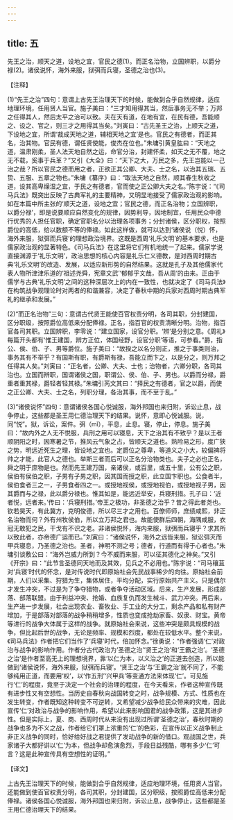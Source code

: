 ```yaml
---
---
---
```

title: 五
---



先王之治，顺天之道，设地之宜，官民之德(1)。而正名治物，立国辨职，以爵分禄(2)。诸侯说怀，海外来服，狱弭而兵寝，圣德之治也(3)。

【注释】

(1)“先王之治”四句：意谓上古先王治理天下的时候，能做到合乎自然规律，适应地理环境，任用贤人当官。施子美曰：“三才知用得其当，然后事务无不举；万邦之任得其人，然后太平之治可以致。夫在天有道，在地有宜，在民有德，吾能顺之、设之、官之，则三才之用得其当矣。”刘寅曰：“古先圣王之治，上顺天之道，下设地之宜，所谓‘裁成天地之道，辅相天地之宜’是也。官民之有德者，而正其名，治其物。官民有德，谓任贤使能，俊杰在位也。”朱墉引黄皇肱曰：“天地之道，温肃刚柔，圣人法天地自然之运，命官分治，封建怀柔，如天之无不覆，地之无不载，奚事于兵革？”又引《大全》曰：“天下之大，万民之多，先王岂能以一己治之哉？所以官民之德而用之者，正欲正其公卿、大夫、士之名，以治其五瑞、五贽、五服、五章之物也。”朱墉《纂序》曰：“取法天地之自然，顺其春生秋收之道，设其高卑燥湿之宜，于民之有德者，官而使之正公卿大夫之名。”陈宇说：“《司马兵法》既突出反映了古典军礼的主要精神，又明显地接受了儒家政治观的影响。如在本篇中所主张的‘顺天之道，设地之宜；官民之德，而正名治物；立国辨职，以爵分禄’，即是说要顺应自然变化的规律，因势利导，因地制宜，任用民众中德行优秀的人担任官职，确定官职名分以治理各项事务；分封诸侯，区分职权，按照爵位的高低，给以数额不等的俸禄。如此这样做，就可以达到‘诸侯说（悦）怀，海外来服，狱弭而兵寝’的理想政治境界。这既是西周‘礼乐文明’的基本要求，也是儒家政治观的显著特色。《司马兵法》在这里将它们有机地统一了起来。儒家学说直接渊源于‘礼乐文明’，政治思想的核心内容是礼乐仁义德教，是对西周时期古典‘礼乐文明’的改造、发展，以适应新形势的自然结果。这就是孔子及其他儒家代表人物所津津乐道的‘祖述尧舜，宪章文武’‘郁郁乎文哉，吾从周’的由来。正由于儒学与古典‘礼乐文明’之间的这种深层次上的内在一致性，也就决定了《司马兵法》在构筑战争观理论时对两者的和谐兼容，决定了春秋中期的兵家对西周时期古典军礼的继承和发展。”

(2)“而正名治物”三句：意谓古代贤王能使百官权责分明，各司其职，分封建国，区分职级，按照爵位高低来分配俸禄。正名，指百官的权责清晰分明。治物，指百官各司其职。立国辨职，李零说：“建立国家，设官分职。‘辨’是分别之意。《周礼》每篇开头都有‘惟王建国，辨方正位，体国经野，设官分职’等语，可参看。”爵，指公、侯、伯、子、男等爵位。施子美曰：“故揆之以名分则正，推之于事类则治，事务其有不举乎？有国斯有职，有爵斯有禄，吾能立而卞之，以是分之，则万邦之任得其人矣。”刘寅曰：“正名者，公卿、大夫、士也；治物者，六卿分职，各司其治也。立国而辨职，国谓诸侯之国，职谓公、侯、伯、子、男也。以爵而分禄，爵重者重其禄，爵轻者轻其禄。”朱墉引芮文其曰：“择民之有德者，官之以爵，而使之正公卿、大夫、士之名，列职分理，各治其事，而不至于乱。”

(3)“诸侯说怀”四句：意谓诸侯各国心悦诚服，海外邦国也来归附，诉讼止息，战争停止，这些都是圣王用仁德治理天下的结果。说怀，意即心悦诚服。说，同“悦”。狱，诉讼，案件。弭（mǐ），平息，止息。寝，停止，停息。施子美曰：“故内外之人无不悦服，兵刑之用可以寝息，天下之治其有不致乎？是以王者顺阴阳之时，因寒暑之节，推风云气象之占，皆顺天之道也。熟险易之形，度广狭之势，明远近死生之理，皆设地之宜也。定爵位之尊卑，等道义之小大，较偏禆将帅之才能，此官人之德也。举斯三者而后可以正名分治物类也。夫子之必也正名，舜之明于庶物是也。然而先王建万国，亲诸侯，或百里，或五十里，公有公之职，侯伯有侯伯之职，子男有子男之职，因其国而授之职，此立国卞职也。公食者半，侯伯食者三之一，子男食者四之一。或授地视侯，或授地视伯，或授地视子男，因其爵而与之禄，此以爵分禄也。惟其如是，能远近举安，兵寝刑措。孔子曰：‘近者悦，远者来。’传曰：‘兵寝刑措。’帝王之极功，非圣德之治乎？昔之得此者尧也。钦若昊天，有此冀方，克明俊德，所以尽三才之用也。百僚师师，庶绩咸熙，非正名治物而何？外有州牧侯伯，所以立万邦之君也。故能使群后四朝，海隅咸服，衣冠无敢犯之民，干戈有不识之老。非诸侯悦怀，海内来服，狱弭而兵寝乎？求其所以致此者，亦帝德广运而已。”刘寅曰：“诸侯说怀，海外之远皆来服，狱讼弭灭而甲兵寝息，乃圣德之治也。圣者，神明不测之号；德者，行道而有得于心者也。”朱墉引谈敷公曰：“海外岂威力所到？今不威而来服，可以征其德化之神矣。”又引《开宗》曰：“此节言圣德同天地而及其效，见兵之不必用也。”陈宇说：“司马穰苴对‘兵寝’时代的怀念，是对传说时代即原始社会先民战事稀少的向往。原始社会前期，人们以采集、狩猎为生，集体居住，平均分配，实行原始共产主义。只是偶尔才发生冲突，不过是为了争夺猎物，或者争夺活动区域。后来，生产发展，形成部落、部落联盟。由于利益冲突、抢婚、血族复仇而发生械斗、武力冲突。再后来，生产进一步发展，社会出现农业、畜牧业、手工业的大分工，剩余产品和私有财产增加，于是部落对部落的战争稍稍增多，性质也变成抢劫家畜、奴隶、财宝。黄帝等进行的战争大体属于这样的战争。就原始社会来说，这些冲突是颇具规模的战争，但比起后世的战争，无论是频率、规模和烈度，都处在较低水平。整个来说，《司马兵法》作者把它们当作了‘兵寝’时代，倍加怀念。”徐勇说：“作者强调‘仁’对政治与战争的影响作用。作者分古代政治为‘圣德之治’‘贤王之治’和‘王霸之治’。‘圣德之治’是作者至高无上的理想境界，靠‘以仁为本，以义治之’的正道去创造，所以能做到‘诸侯说怀，海外来服，狱弭而兵寝’。‘贤王之治’与‘王霸之治’就不同了，不能够纯用正道，而要用‘权’，以‘作五刑’‘兴甲兵’等变通方法来体现‘仁’。可见施行‘仁’的程度，竟至于决定一个社会的治理的程度，在今天看来，作者这种宣传既有进步性又有空想性。当历史自春秋向战国转变之时，战争规模、方式、性质也在发生转变，作者既知这种转变不可逆转，又希望减少战争给民众带来的灾难，因此宣传‘仁’对政治与战争的影响作用，希望以此来影响国君的战争政策，这是其进步性。但是实际上，夏、商、西周时代从来没有出现过所谓‘圣德之治’，春秋时期的战争也多为不义之战，作者给它们罩上浓重的‘仁’的色彩，在宣传以正义战争制止非正义战争的同时，恰好给好战之君提供了发动战争的新的借口。观战国之世，兵家诸子大都好讲以‘仁’为本，但战争却愈演愈烈，手段日益残酷，哪有多少‘仁’可言？这是此种宣传具有空想性的证明。”

【译文】

上古先王治理天下的时候，能做到合乎自然规律，适应地理环境，任用贤人当官。还能做到使百官权责分明，各司其职，分封建国，区分职级，按照爵位高低来分配俸禄。诸侯各国心悦诚服，海外邦国也来归附，诉讼止息，战争停止，这些都是圣王用仁德治理天下的结果。